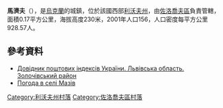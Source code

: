 {{coord|49|46|48|N|24|31|53|E|scale:100000|display=title}}

'''馬濟夫'''（{{lang-uk|Мазів}}），是[[烏克蘭|烏克蘭]]的城鎮，位於該國西部[[利沃夫州|利沃夫州]]，由[[佐洛喬夫區|佐洛喬夫區]]負責管轄，面積0.17平方公里，海拔高度230米，2001年人口156，人口密度每平方公里928.57人。

==參考資料==
*[http://www.uaidx.com/13/290?f=index&d=desc&lang=ua Довідник поштових індексів України. Львівська область. Золочівський район]
* [http://weather.in.ua/ua/l'vovskaja/14284 Погода в селі Мазів]

[[Category:利沃夫州村落|Category:利沃夫州村落]]
[[Category:佐洛喬夫區村落|Category:佐洛喬夫區村落]]


{{Lviv-geo-stub}}